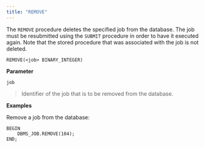 ```yaml
---
title: "REMOVE"
---
```




The `REMOVE` procedure deletes the specified job from the database. The job must be resubmitted using the `SUBMIT` procedure in order to have it executed again. Note that the stored procedure that was associated with the job is not deleted.

``` text
REMOVE(<job> BINARY_INTEGER)
```

**Parameter**

`job`

> Identifier of the job that is to be removed from the database.

**Examples**

Remove a job from the database:

``` text
BEGIN
    DBMS_JOB.REMOVE(104);
END;
```
